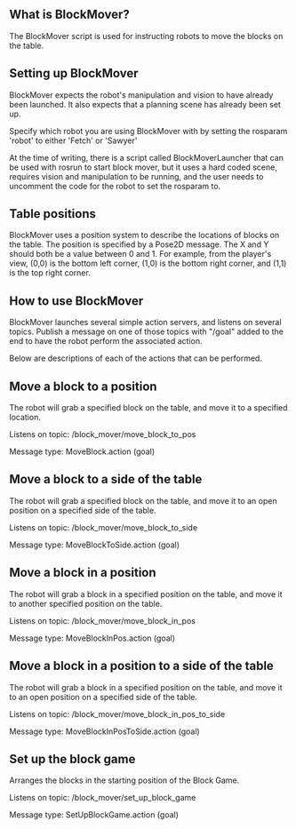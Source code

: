 ## What is BlockMover?

The BlockMover script is used for instructing robots to move the blocks on the table.

## Setting up BlockMover

BlockMover expects the robot's manipulation and vision to have already been launched. It also expects that a planning scene has already been set up.

Specify which robot you are using BlockMover with by setting the rosparam 'robot' to either 'Fetch' or 'Sawyer'

At the time of writing, there is a script called BlockMoverLauncher that can be used with rosrun to start block mover, but it uses a hard coded scene, requires vision and manipulation to be running, and the user needs  to uncomment the code for the robot to set the rosparam to.

## Table positions

BlockMover uses a position system to describe the locations of blocks on the table. The position is specified by a Pose2D message. The X and Y should both be a value between 0 and 1. For example, from the player's view, (0,0) is the bottom left corner, (1,0) is the bottom right corner, and (1,1) is the top right corner.

## How to use BlockMover

BlockMover launches several simple action servers, and listens on several topics. Publish a message on one of those topics with "/goal" added to the end to have the robot perform the associated action.

Below are descriptions of each of the actions that can be performed.

## Move a block to a position

The robot will grab a specified block on the table, and move it to a specified location.

Listens on topic: /block_mover/move_block_to_pos

Message type: MoveBlock.action (goal)

## Move a block to a side of the table

The robot will grab a specified block on the table, and move it to an open position on a specified side of the table.

Listens on topic: /block_mover/move_block_to_side

Message type: MoveBlockToSide.action (goal)

## Move a block in a position

The robot will grab a block in a specified position on the table, and move it to another specified position on the table.

Listens on topic: /block_mover/move_block_in_pos

Message type: MoveBlockInPos.action (goal)

## Move a block in a position to a side of the table

The robot will grab a block in a specified position on the table, and move it to an open position on a specified side of the table.

Listens on topic: /block_mover/move_block_in_pos_to_side

Message type: MoveBlockInPosToSide.action (goal)

## Set up the block game

Arranges the blocks in the starting position of the Block Game.

Listens on topic: /block_mover/set_up_block_game

Message type: SetUpBlockGame.action (goal)
